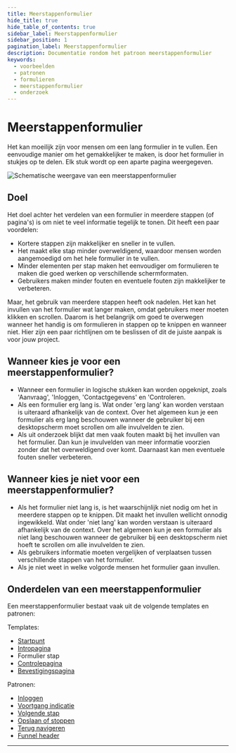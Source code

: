 ```yaml
---
title: Meerstappenformulier
hide_title: true
hide_table_of_contents: true
sidebar_label: Meerstappenformulier
sidebar_position: 1
pagination_label: Meerstappenformulier
description: Documentatie rondom het patroon meerstappenformulier
keywords:
  - voorbeelden
  - patronen
  - formulieren
  - meerstappenformulier
  - onderzoek
---
```



# Meerstappenformulier

Het kan moeilijk zijn voor mensen om een lang formulier in te vullen. Een eenvoudige manier om het gemakkelijker te maken, is door het formulier in stukjes op te delen. Elk stuk wordt op een aparte pagina weergegeven.

![Schematische weergave van een meerstappenformulier](https://raw.githubusercontent.com/nl-design-system/documentatie/assets/voorbeeld_formulier_meer-stappen.png)

## Doel

Het doel achter het verdelen van een formulier in meerdere stappen (of pagina's) is om niet te veel informatie tegelijk te tonen. Dit heeft een paar voordelen:

- Kortere stappen zijn makkelijker en sneller in te vullen.
- Het maakt elke stap minder overweldigend, waardoor mensen worden aangemoedigd om het hele formulier in te vullen.
- Minder elementen per stap maken het eenvoudiger om formulieren te maken die goed werken op verschillende schermformaten.
- Gebruikers maken minder fouten en eventuele fouten zijn makkelijker te verbeteren.

Maar, het gebruik van meerdere stappen heeft ook nadelen. Het kan het invullen van het formulier wat langer maken, omdat gebruikers meer moeten klikken en scrollen. Daarom is het belangrijk om goed te overwegen wanneer het handig is om formulieren in stappen op te knippen en wanneer niet. Hier zijn een paar richtlijnen om te beslissen of dit de juiste aanpak is voor jouw project.

## Wanneer kies je voor een meerstappenformulier?

- Wanneer een formulier in logische stukken kan worden opgeknipt, zoals 'Aanvraag', 'Inloggen, 'Contactgegevens' en 'Controleren.
- Als een formulier erg lang is. Wat onder 'erg lang' kan worden verstaan is uiteraard afhankelijk van de context. Over het algemeen kun je een formulier als erg lang beschouwen wanneer de gebruiker bij een desktopscherm moet scrollen om alle invulvelden te zien.
- Als uit onderzoek blijkt dat men vaak fouten maakt bij het invullen van het formulier. Dan kun je invulvelden van meer informatie voorzien zonder dat het overweldigend over komt. Daarnaast kan men eventuele fouten sneller verbeteren.

## Wanneer kies je niet voor een meerstappenformulier?

- Als het formulier niet lang is, is het waarschijnlijk niet nodig om het in meerdere stappen op te knippen. Dit maakt het invullen wellicht onnodig ingewikkeld. Wat onder 'niet lang' kan worden verstaan is uiteraard afhankelijk van de context. Over het algemeen kun je een formulier als niet lang beschouwen wanneer de gebruiker bij een desktopscherm niet hoeft te scrollen om alle invulvelden te zien.
- Als gebruikers informatie moeten vergelijken of verplaatsen tussen verschillende stappen van het formulier.
- Als je niet weet in welke volgorde mensen het formulier gaan invullen.

## Onderdelen van een meerstappenformulier

Een meerstappenformulier bestaat vaak uit de volgende templates en patronen:

Templates:

- [Startpunt](startpunt.mdx)
- [Intropagina](intropagina.mdx)
- Formulier stap
- [Controlepagina](controlepagina.mdx)
- [Bevestigingspagina](bevestigingspagina.mdx)

Patronen:

- [Inloggen](inloggen.mdx)
- [Voortgang indicatie](voortgang-indicatie.mdx)
- [Volgende stap](volgende-stap.mdx)
- [Opslaan of stoppen](opslaan-of-stoppen.mdx)
- [Terug navigeren](terug-navigeren.mdx)
- [Funnel header](funnel-header.mdx)

---

<PatternFooterInfo />
